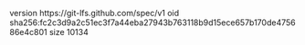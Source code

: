 version https://git-lfs.github.com/spec/v1
oid sha256:fc2c3d9a2c51ec3f7a44eba27943b763118b9d15ece657b170de475686e4c801
size 10134
